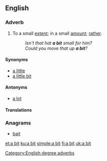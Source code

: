 {{also|bit}}
==English==

===Adverb===
{{en-adv|head=[[a]] [[bit]]|-}}

# To a small [[extent]]; in a small [[amount]]; [[rather]].
#: ''Isn't that hat '''a bit''' small for him?''
#: ''Could you move that up '''a bit'''?''

====Synonyms====
* [[a little]]
* [[a little bit]]

====Antonyms====
* [[a lot]]

====Translations====
{{trans-see|a little}}

===Anagrams===
* [[bait#English|bait]]

[[Category:English degree adverbs]]

[[et:a bit]]
[[ku:a bit]]
[[simple:a bit]]
[[fi:a bit]]
[[uk:a bit]]